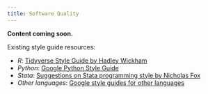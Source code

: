 ```yaml
---
title: Software Quality
---
```

__Content coming soon.__ 

Existing style guide resources:

* *R*: [Tidyverse Style Guide by Hadley Wickham](https://style.tidyverse.org/)
* *Python*: [Google Python Style Guide](https://google.github.io/styleguide/pyguide.html)
* *Stata*: [Suggestions on Stata programming style by Nicholas Fox](https://www.stata-journal.com/sjpdf.html?articlenum=pr0018)
* *Other languages*: [Google style guides for other languages](https://google.github.io/styleguide/)
